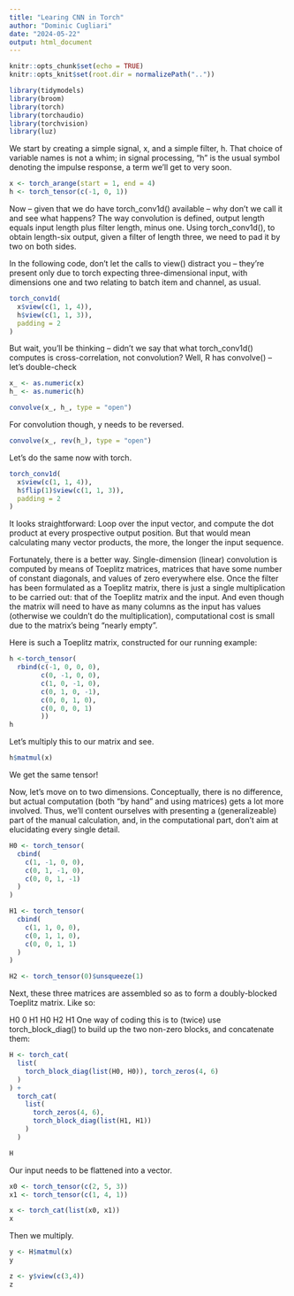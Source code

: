 ```yaml
---
title: "Learing CNN in Torch"
author: "Dominic Cugliari"
date: "2024-05-22"
output: html_document
---
```


```r
knitr::opts_chunk$set(echo = TRUE)
knitr::opts_knit$set(root.dir = normalizePath(".."))
```


```r
library(tidymodels)
library(broom)
library(torch)
library(torchaudio)
library(torchvision)
library(luz)

```



We start by creating a simple signal, x, and a simple filter, h. That choice of variable names is not a whim; in signal processing, "h" is the usual symbol denoting the impulse response, a term we’ll get to very soon.


```r
x <- torch_arange(start = 1, end = 4) 
h <- torch_tensor(c(-1, 0, 1))
```


Now – given that we do have torch_conv1d() available – why don’t we call it and see what happens? The way convolution is defined, output length equals input length plus filter length, minus one. Using torch_conv1d(), to obtain length-six output, given a filter of length three, we need to pad it by two on both sides.

In the following code, don’t let the calls to view() distract you – they’re present only due to torch expecting three-dimensional input, with dimensions one and two relating to batch item and channel, as usual.


```r
torch_conv1d(
  x$view(c(1, 1, 4)),
  h$view(c(1, 1, 3)),
  padding = 2
)
```
But wait, you’ll be thinking – didn’t we say that what torch_conv1d() computes is cross-correlation, not convolution? Well, R has convolve() – let’s double-check

```r
x_ <- as.numeric(x)
h_ <- as.numeric(h)

convolve(x_, h_, type = "open")
```
For convolution though, y needs to be reversed.

```r
convolve(x_, rev(h_), type = "open")
```

Let's do the same now with torch.

```r
torch_conv1d(
  x$view(c(1, 1, 4)),
  h$flip(1)$view(c(1, 1, 3)),
  padding = 2
)
```



It looks straightforward: Loop over the input vector, and compute the dot product at every prospective output position. But that would mean calculating many vector products, the more, the longer the input sequence.

Fortunately, there is a better way. Single-dimension (linear) convolution is computed by means of Toeplitz matrices, matrices that have some number of constant diagonals, and values of zero everywhere else. Once the filter has been formulated as a Toeplitz matrix, there is just a single multiplication to be carried out: that of the Toeplitz matrix and the input. And even though the matrix will need to have as many columns as the input has values (otherwise we couldn’t do the multiplication), computational cost is small due to the matrix’s being “nearly empty”.

Here is such a Toeplitz matrix, constructed for our running example:

```r
h <-torch_tensor(
  rbind(c(-1, 0, 0, 0),
        c(0, -1, 0, 0),
        c(1, 0, -1, 0),
        c(0, 1, 0, -1),
        c(0, 0, 1, 0),
        c(0, 0, 0, 1)
        ))
h
```

Let's multiply this to our matrix and see.

```r
h$matmul(x)
```

We get the same tensor!


Now, let’s move on to two dimensions. Conceptually, there is no difference, but actual computation (both “by hand” and using matrices) gets a lot more involved. Thus, we’ll content ourselves with presenting a (generalizeable) part of the manual calculation, and, in the computational part, don’t aim at elucidating every single detail.


```r
H0 <- torch_tensor(
  cbind(
    c(1, -1, 0, 0),
    c(0, 1, -1, 0),
    c(0, 0, 1, -1)
  )
)

H1 <- torch_tensor(
  cbind(
    c(1, 1, 0, 0),
    c(0, 1, 1, 0),
    c(0, 0, 1, 1)
  )
)

H2 <- torch_tensor(0)$unsqueeze(1)
```


Next, these three matrices are assembled so as to form a doubly-blocked Toeplitz matrix. Like so:

H0   0
H1  H0
H2  H1
One way of coding this is to (twice) use torch_block_diag() to build up the two non-zero blocks, and concatenate them:



```r
H <- torch_cat(
  list(
    torch_block_diag(list(H0, H0)), torch_zeros(4, 6)
  )
) +
  torch_cat(
    list(
      torch_zeros(4, 6),
      torch_block_diag(list(H1, H1))
    )
  )

H
```
Our input needs to be flattened into a vector.

```r
x0 <- torch_tensor(c(2, 5, 3)) 
x1 <- torch_tensor(c(1, 4, 1))

x <- torch_cat(list(x0, x1))
x
```

Then we multiply.


```r
y <- H$matmul(x)
y
```

```r
z <- y$view(c(3,4))
z
```




















